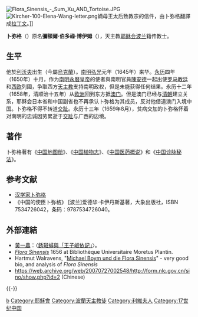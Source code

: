 {{Infobox religious biography
| background      = #DAA520 
| name            = 卜弥格<br>Michał Boym
| image           =[[File:Boym.jpg|200px]] 
| caption         =卜弥格
| original_name   =Michał Boym
| religion        = [[天主教|天主教]]
| school          =
| temple          =
| alias           = 
| posthumous name =
| native_lang1       =所屬宗教組織
| native_lang1_name1 =[[耶稣会|耶稣会]]
| native_lang2       =身份 
| native_lang2_name1 =波兰[[傳教士|傳教士]]
| location        = 
| title           = 
| period          = 
| predecessor     = 
| successor       = 
| ordination      = 
| post            = 
| previous_post   = 
| present_post    =
| birth_name      =
| birth_date      = 1612年
| birth_place     = {{flag|波蘭立陶宛聯邦}}[[利沃夫|利沃夫]]（今屬[[烏克蘭|烏克蘭]]）
| nationality     = {{flag|Poland}}
| death_date      = 1659年6月22日
| death_place     = [[清朝|大清]][[广西|广西]] 
| resting place   =
| resting place coordinates = 
| teacher         = 
| students        = 
| works           = 《植物志》、《中國地圖冊》、《中國植物志》、《中國地圖冊》、《中國醫藥概說》、《中國診脈秘法》
| reincarnation of =
| known for   =
}}
[[File:Flora_Sinensis_-_Sum_Xu_AND_Tortoise.JPG|thumb]]
[[File:Kircher-100-Elena-Wang-letter.png|thumb]]嫡母王太后致教宗的信件，由卜弥格翻譯成[[拉丁文|拉丁文]]。]]

'''卜弥格'''（{{bd|1612年||1659年|6月22日}}）原名'''彌額爾·伯多祿·博伊姆'''（{{lang-pl|Michał Piotr Boym}}），天主教[[耶稣会|耶稣会]][[波兰|波兰]]籍传教士。

==生平==
他於[[利沃夫|利沃夫]]出生（今屬[[烏克蘭|烏克蘭]]）。[[南明|南明]][[弘光|弘光]]元年（1645年）来华。[[永曆_(南明)|永历]]四年（1650年）十月，作为[[南明|南明]][[永曆帝|永曆皇帝]]的使者與南明官員[[陳安德|陳安德]]一起出使[[罗马教廷|罗马教廷]]和[[西欧|西欧]]列國，争取西方[[天主教|天主教]]支持南明政权，但是未能获得任何结果。永历十二年（1658年，清顺治十五年）从[[欧洲|欧洲]]回到东方抵[[澳门|澳门]]。但是澳门已经与[[清朝|清朝]]建立关系，耶稣会日本省和中国副省也不再承认卜弥格为其成员，反对他借道澳门入境中国。卜弥格不得不转道[[交趾|交趾]]。永历十三年（1659年8月），贫病交加的卜弥格怀着对南明的忠诚因劳累逝于[[交趾|交趾]]与广西的边境。

==著作==
卜弥格著有《[[中国地图册|中国地图册]]》、《[[中國植物誌_(卜彌格)|中国植物志]]》、《[[中国医药概说|中国医药概说]]》和《[[中国诊脉秘法|中国诊脉秘法]]》。

==参考文献==
{{refbegin}}
*[https://web.archive.org/web/20070727002548/http://form.nlc.gov.cn/sino/show.php?id=2 汉学家卜弥格]
*《中国的使臣卜弥格》 [波兰]爱德华·卡伊丹斯基著，大象出版社，ISBN 7534726042，条码：9787534726040。
{{refend}}

==外部連結==
{{Commons cat|Michał Boym}}
*[[黃一農|黃一農]]：〈[https://web.archive.org/web/20140903060135/http://hss.nthu.edu.tw/~ylh/uploadfiles/paper172_0.pdf 銹斑蟳與「王子皈依記」]〉。
* [https://web.archive.org/web/20100206180105/http://webapps.fundp.ac.be/moretus/flora_sinensis/index_flora_sinensis.html ''Flora Sinensis''] 1656 at Bibliothèque Universitaire Moretus Plantin.
* Hartmut Walravens, "[https://web.archive.org/web/20110927152210/http://www.haraldfischerverlag.de/hfv/Digital/walravens.pdf Michael Boym und die Flora Sinensis]" - very good bio, and analysis of ''Flora Sinensis'' {{de icon}}
* https://web.archive.org/web/20070727002548/http://form.nlc.gov.cn/sino/show.php?id=2 (Chinese)
{{-}}
{{中国基督教史|明}}

{{Authority control}}
[[Category:在华天主教传教士|b]]
[[Category:耶穌會|Category:耶穌會]]
[[Category:波蘭天主教徒|Category:波蘭天主教徒]]
[[Category:利維夫人|Category:利維夫人]]
[[Category:17世纪中国|Category:17世纪中国]]
